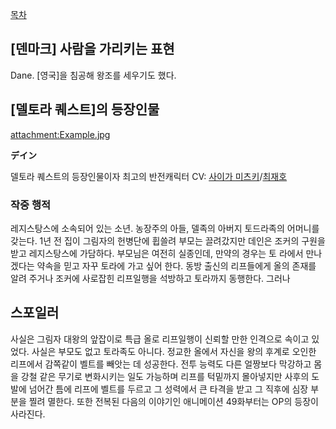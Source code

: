[[목차]]
== [덴마크] 사람을 가리키는 표현 ==
Dane. [영국]을 침공해 왕조를 세우기도 했다.
== [델토라 퀘스트]의 등장인물 ==
attachment:Example.jpg

'''デイン'''

델토라 퀘스트의 등장인물이자 최고의 반전캐릭터 CV: [[사이가 미츠키]]/[[최재호]]

=== 작중 행적 ===
레지스탕스에 소속되어 있는 소년. 농장주의 아들, 델족의 아버지 토드라족의 어머니를 갖는다. 1년 전 집이 그림자의 헌병단에 휩쓸려 부모는 끌려갔지만 데인은 조커의 구원을 받고 레지스탕스에 가담하다. 부모님은 여전히 실종인데, 만약의 경우는 토 라에서 만나겠다는 약속을 믿고 자꾸 토라에 가고 싶어 한다. 동방 출신의 리프들에게 올의 존재를 알려 주거나 조커에 사로잡힌 리프일행을 석방하고 토라까지 동행한다. 그러나 

== 스포일러 ==
{{{#!html
<div style="border: 3px solid Orange;padding:10px;margin-bottom:0px"><b style="font-size:18px">주의! 내용 누설이 있습니다.</b>
본 항목과 하위 항목 또는 이 틀 아래에 있는 내용은 <b>작품의 줄거리나 결말, 반전 요소를 설명하고 있습니다.</b>
작품의 내용 누설을 원하지 않는다면 이 문서를 닫아 주세요.</div>}}}

사실은 그림자 대왕의 앞잡이로 특급 올로 리프일행이 신뢰할 만한 인격으로 속이고 있었다. 사실은 부모도 없고 토라족도 아니다. 정교한 올에서 자신을 왕의 후계로 오인한 리프에서 감쪽같이 벨트를 빼앗는 데 성공한다. 전투 능력도 다른 얼짱보다 막강하고 몸을 강철 같은 무기로 변화시키는 일도 가능하며 리프를 턱밑까지 몰아넣지만 사후의 도발에 넘어간 틈에 리프에 벨트를 두르고 그 성력에서 큰 타격을 받고 그 직후에 심장 부분을 찔려 멸한다. 또한 전복된 다음의 이야기인 애니메이션 49화부터는 OP의 등장이 사라진다.
